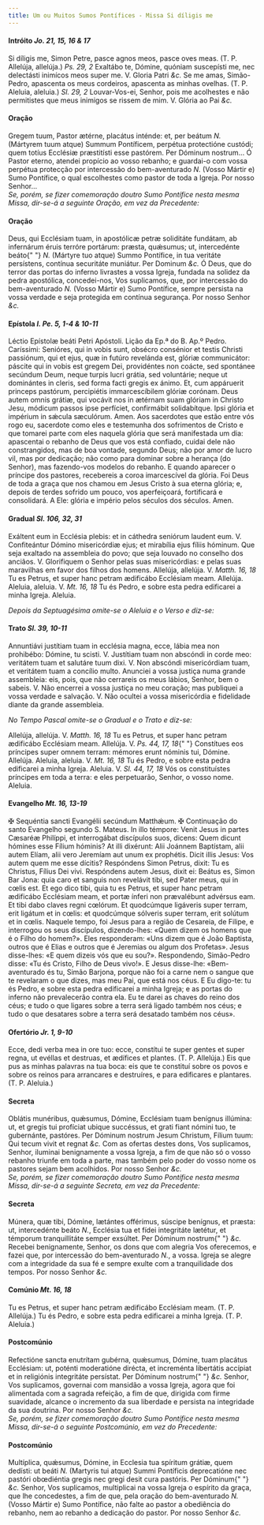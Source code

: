 ```yaml
---
title: Um ou Muitos Sumos Pontífices - Missa Si díligis me
---
```


<h4 class="text-center">
  Intróito <em>Jo. 21, 15, 16 & 17</em>
</h4>
<div class="grid grid-cols-2 gap-5">
  <span class="text-justify">
    Si díligis me, Simon Petre, pasce agnos meos, pasce oves meas. (T. P.
    Allelúja, allelúja.) <em>Ps. 29, 2</em> Exaltábo te, Dómine, quóniam
    suscepísti me, nec delectásti inimícos meos super me. V. Gloria Patri
    <em>&c.</em>
  </span>
  <span class="text-justify">
    Se me amas, Simão-Pedro, apascenta os meus cordeiros, apascenta as minhas
    ovelhas. (T. P. Aleluia, aleluia.) <em>Sl. 29, 2</em> Louvar-Vos-ei, Senhor,
    pois me acolhestes e não permitistes que meus inimigos se rissem de mim. V.
    Glória ao Pai <em>&c.</em>
  </span>
</div>

<h4 class="text-center">Oração</h4>
<div class="grid grid-cols-2 gap-5">
  <span class="text-justify">
    Gregem tuum, Pastor ætérne, placátus inténde: et, per beátum <em>N. </em>
    (Mártyrem tuum atque) Summum Pontíficem, perpétua protectióne custódi; quem totíus
    Ecclésiæ præstitísti esse pastórem. Per Dóminum nostrum...
  </span>
  <span class="text-justify">
    Ó Pastor eterno, atendei propício ao vosso rebanho; e guardai-o com vossa
    perpétua protecção por intercessão do bem-aventurado <em>N. </em>(Vosso
    Mártir e) Sumo Pontífice, o qual escolhestes como pastor de toda a Igreja.
    Por nosso Senhor...
  </span>
</div>

<em>
  Se, porém, se fizer comemoração doutro Sumo Pontífice nesta mesma Missa,
  dir-se-á a seguinte Oração, em vez da Precedente:
</em>

<h4 class="text-center">Oração</h4>
<div class="grid grid-cols-2 gap-5">
  <span class="text-justify">
    Deus, qui Ecclésiam tuam, in apostólicæ petræ soliditáte fundátam, ab
    infernárum éruis terróre portárum: præsta, quǽsumus; ut, intercedénte beáto{" "}
    <em>N. </em>(Mártyre tuo atque) Summo Pontífice, in tua veritáte persístens,
    contínua securitáte muniátur. Per Dominum <em>&c.</em>
  </span>
  <span class="text-justify">
    Ó Deus, que do terror das portas do inferno livrastes a vossa Igreja,
    fundada na solidez da pedra apostólica, concedei-nos, Vos suplicamos, que,
    por intercessão do bem-aventurado <em>N. </em>(Vosso Mártir e) Sumo
    Pontífice, sempre persista na vossa verdade e seja protegida em contínua
    segurança. Por nosso Senhor <em>&c.</em>
  </span>
</div>

<h4 class="text-center">
  Epístola <em>l. Pe. 5, 1-4 & 10-11</em>
</h4>
<div class="grid grid-cols-2 gap-5">
  <span class="text-justify">Léctio Epístolæ beáti Petri Apóstoli.</span>
  <span class="text-justify">Lição da Ep.ª do B. Ap.º Pedro.</span>
  <span class="text-justify">
    Caríssimi: Senióres, qui in vobis sunt, obsécro consénior et testis Christi
    passiónum, qui et ejus, quæ in futúro revelánda est, glóriæ communicátor:
    páscite qui in vobis est gregem Dei, providéntes non coácte, sed spontánee
    secúndum Deum, neque turpis lucri grátia, sed voluntárie; neque ut
    dominántes in cleris, sed forma facti gregis ex ánimo. Et, cum appáruerit
    princeps pastórum, percipiétis immarcescíbilem glóriæ corónam. Deus autem
    omnis grátiæ, qui vocávit nos in ætérnam suam glóriam in Christo Jesu,
    módicum passos ipse perfíciet, confirmábit solidabítque. Ipsi glória et
    impérium in sǽcula sæculórum. Amen.
  </span>
  <span class="text-justify">
    Aos sacerdotes que estão entre vós rogo eu, sacerdote como eles e testemunha
    dos sofrimentos de Cristo e que tomarei parte com eles naquela glória que
    será manifestada um dia: apascentai o rebanho de Deus que vos está confiado,
    cuidai dele não constrangidos, mas de boa vontade, segundo Deus; não por
    amor de lucro vil, mas por dedicação; não como para dominar sobre a herança
    (do Senhor), mas fazendo-vos modelos do rebanho. E quando aparecer o
    príncipe dos pastores, recebereis a coroa imarcescível da glória. Foi Deus
    de toda a graça que nos chamou em Jesus Cristo à sua eterna glória; e,
    depois de terdes sofrido um pouco, vos aperfeiçoará, fortificará e
    consolidará. A Ele: glória e império pelos séculos dos séculos. Amen.
  </span>
</div>

<h4 class="text-center">
  Gradual <em>Sl. 106, 32, 31</em>
</h4>
<div class="grid grid-cols-2 gap-5">
  <span class="text-justify">
    Exáltent eum in Ecclésia plebis: et in cáthedra seniórum laudent eum. V.
    Confiteántur Dómino misericórdiæ ejus; et mirabília ejus fíliis hóminum.
  </span>
  <span class="text-justify">
    Que seja exaltado na assembleia do povo; que seja louvado no conselho dos
    anciãos. V. Glorifiquem o Senhor pelas suas misericórdias: e pelas suas
    maravilhas em favor dos filhos dos homens.
  </span>
  <span class="text-justify">
    Allelúja, allelúja. V. <em>Matth. 16, 18</em> Tu es Petrus, et super hanc
    petram ædificábo Ecclésiam meam. Allelúja.
  </span>
  <span class="text-justify">
    Aleluia, aleluia. V. <em>Mt. 16, 18</em> Tu és Pedro, e sobre esta pedra
    edificarei a minha Igreja. Aleluia.
  </span>
</div>

<em>Depois da Septuagésima omite-se o Aleluia e o Verso e diz-se:</em>

<h4 class="text-center">
  Trato <em>Sl. 39, 10-11</em>
</h4>
<div class="grid grid-cols-2 gap-5">
  <span class="text-justify">
    Annuntiávi justítiam tuam in ecclésia magna, ecce, lábia mea non prohibébo:
    Dómine, tu scisti. V. Justítiam tuam non abscóndi in corde meo: veritátem
    tuam et salutáre tuum dixi. V. Non abscóndi misericórdiam tuam, et veritátem
    tuam a concílio multo.
  </span>
  <span class="text-justify">
    Anunciei a vossa justiça numa grande assembleia: eis, pois, que não
    cerrareis os meus lábios, Senhor, bem o sabeis. V. Não encerrei a vossa
    justiça no meu coração; mas publiquei a vossa verdade e salvação. V. Não
    ocultei a vossa misericórdia e fidelidade diante da grande assembleia.
  </span>
</div>

<em>No Tempo Pascal omite-se o Gradual e o Trato e diz-se:</em>

<div class="grid grid-cols-2 gap-5">
  <span class="text-justify">
    Allelúja, allelúja. V. <em>Matth. 16, 18</em> Tu es Petrus, et super hanc
    petram ædificábo Ecclésiam meam. Allelúja. V. <em>Ps. 44, 17, 18</em>{" "}
    Constítues eos príncipes super omnem terram: mémores erunt nóminis tui,
    Dómine. Allelúja.
  </span>
  <span class="text-justify">
    Aleluia, aleluia. V. <em>Mt. 16, 18</em> Tu és Pedro, e sobre esta pedra
    edificarei a minha Igreja. Aleluia. V. <em>Sl. 44, 17, 18</em> Vós os
    constituístes príncipes em toda a terra: e eles perpetuarão, Senhor, o vosso
    nome. Aleluia.
  </span>
</div>

<h4 class="text-center">
  Evangelho <em>Mt. 16, 13-19</em>
</h4>
<div class="grid grid-cols-2 gap-5">
  <span class="text-justify">
    <span class="text-red-500">&#10016;</span> Sequéntia sancti Evangélii
    secúndum Matthǽum.
  </span>
  <span class="text-justify">
    <span class="text-red-500">&#10016;</span> Continuação do santo Evangelho
    segundo S. Mateus.
  </span>
  <span class="text-justify">
    In illo témpore: Venit Jesus in partes Cæsaréæ Philíppi, et interrogábat
    discípulos suos, dicens: Quem dicunt hómines esse Fílium hóminis? At illi
    dixérunt: Alii Joánnem Baptístam, alii autem Elíam, alii vero Jeremíam aut
    unum ex prophétis. Dicit illis Jesus: Vos autem quem me esse dícitis?
    Respóndens Simon Petrus, dixit: Tu es Christus, Fílius Dei vivi. Respóndens
    autem Jesus, dixit ei: Beátus es, Simon Bar Jona: quia caro et sanguis non
    revelávit tibi, sed Pater meus, qui in cœlis est. Et ego dico tibi, quia tu
    es Petrus, et super hanc petram ædificábo Ecclésiam meam, et portæ ínferi
    non prævalébunt advérsus eam. Et tibi dabo claves regni cœlórum. Et
    quodcúmque ligáveris super terram, erit ligátum et in cœlis: et quodcúmque
    sólveris super terram, erit solútum et in cœlis.
  </span>
  <span class="text-justify">
    Naquele tempo, foi Jesus para a região de Cesareia, de Filipe, e interrogou
    os seus discípulos, dizendo-lhes: «Quem dizem os homens que é o Filho do
    homem?». Eles responderam: «Uns dizem que é João Baptista, outros que é
    Elias e outros que é Jeremias ou algum dos Profetas». Jesus disse-lhes: «E
    quem dizeis vós que eu sou?». Respondendo, Simão-Pedro disse: «Tu és Cristo,
    Filho de Deus vivo!». E Jesus disse-lhe: «Bem-aventurado és tu, Simão
    Barjona, porque não foi a carne nem o sangue que te revelaram o que dizes,
    mas meu Pai, que está nos céus. E Eu digo-te: tu és Pedro, e sobre esta
    pedra edificarei a minha Igreja; e as portas do inferno não prevalecerão
    contra ela. Eu te darei as chaves do reino dos céus; e tudo o que ligares
    sobre a terra será ligado também nos céus; e tudo o que desatares sobre a
    terra será desatado também nos céus».
  </span>
</div>

<h4 class="text-center">
  Ofertório <em>Jr. 1, 9-10</em>
</h4>
<div class="grid grid-cols-2 gap-5">
  <span class="text-justify">
    Ecce, dedi verba mea in ore tuo: ecce, constítui te super gentes et super
    regna, ut evéllas et destruas, et ædífices et plantes. (T. P. Allelúja.)
  </span>
  <span class="text-justify">
    Eis que pus as minhas palavras na tua boca: eis que te constituí sobre os
    povos e sobre os reinos para arrancares e destruíres, e para edificares e
    plantares. (T. P. Aleluia.)
  </span>
</div>

<h4 class="text-center">Secreta</h4>
<div class="grid grid-cols-2 gap-5">
  <span class="text-justify">
    Oblátis munéribus, quǽsumus, Dómine, Ecclésiam tuam benígnus illúmina: ut,
    et gregis tui profíciat ubique succéssus, et grati fiant nómini tuo, te
    gubernánte, pastóres. Per Dóminum nostrum Jesum Christum, Fílium tuum: Qui
    tecum vivit et regnat <em>&c.</em>
  </span>
  <span class="text-justify">
    Com as ofertas destes dons, Vos suplicamos, Senhor, iluminai benignamente a
    vossa Igreja, a fim de que não só o vosso rebanho triunfe em toda a parte,
    mas também pelo poder do vosso nome os pastores sejam bem acolhidos. Por
    nosso Senhor <em>&c.</em>
  </span>
</div>

<em>
  Se, porém, se fizer comemoração doutro Sumo Pontífice nesta mesma Missa,
  dir-se-á a seguinte Secreta, em vez da Precedente:
</em>

<h4 class="text-center">Secreta</h4>
<div class="grid grid-cols-2 gap-5">
  <span class="text-justify">
    Múnera, quæ tibi, Dómine, lætántes offérimus, súscipe benígnus, et præsta:
    ut, intercedénte beáto <em>N.</em>, Ecclésia tua et fídei integritáte
    lætétur, et témporum tranquillitáte semper exsúltet. Per Dóminum nostrum{" "}
    <em>&c.</em>
  </span>
  <span class="text-justify">
    Recebei benignamente, Senhor, os dons que com alegria Vos oferecemos, e
    fazei que, por intercessão do bem-aventurado <em>N.</em>, a vossa. Igreja se
    alegre com a integridade da sua fé e sempre exulte com a tranquilidade dos
    tempos. Por nosso Senhor <em>&c.</em>
  </span>
</div>

<h4 class="text-center">
  Comúnio <em>Mt. 16, 18</em>
</h4>
<div class="grid grid-cols-2 gap-5">
  <span class="text-justify">
    Tu es Petrus, et super hanc petram ædificábo Ecclésiam meam. (T. P.
    Allelúja.)
  </span>
  <span class="text-justify">
    Tu és Pedro, e sobre esta pedra edificarei a minha Igreja. (T. P. Aleluia.)
  </span>
</div>

<h4 class="text-center">Postcomúnio</h4>
<div class="grid grid-cols-2 gap-5">
  <span class="text-justify">
    Refectióne sancta enutrítam gubérna, quǽsumus, Dómine, tuam placátus
    Ecclésiam: ut, poténti moderatióne dirécta, et increménta libertátis
    accípiat et in religiónis integritáte persístat. Per Dóminum nostrum{" "}
    <em>&c.</em>
  </span>
  <span class="text-justify">
    Senhor, Vos suplicamos, governai com mansidão a vossa Igreja, agora que foi
    alimentada com a sagrada refeição, a fim de que, dirigida com firme
    suavidade, alcance o incremento da sua liberdade e persista na integridade
    da sua doutrina. Por nosso Senhor <em>&c.</em>
  </span>
</div>

<em>
  Se, porém, se fizer comemoração doutro Sumo Pontífice nesta mesma Missa,
  dir-se-á o seguinte Postcomúnio, em vez do Precedente:
</em>

<h4 class="text-center">Postcomúnio</h4>
<div class="grid grid-cols-2 gap-5">
  <span class="text-justify">
    Multíplica, quǽsumus, Dómine, in Ecclesia tua spíritum grátiæ, quem dedísti:
    ut beáti <em>N. </em>(Martyris tui atque) Summi Pontíficis deprecatióne nec
    pastóri obœdiéntia gregis nec gregi desit cura pastóris. Per Dóminum{" "}
    <em>&c.</em>
  </span>
  <span class="text-justify">
    Senhor, Vos suplicamos, multiplicai na vossa Igreja o espírito da graça, que
    lhe concedestes, a fim de que, pela oração do bem-aventurado <em>N. </em>
    (Vosso Mártir e) Sumo Pontífice, não falte ao pastor a obediência do rebanho,
    nem ao rebanho a dedicação do pastor. Por nosso Senhor <em>&c.</em>
  </span>
</div>
